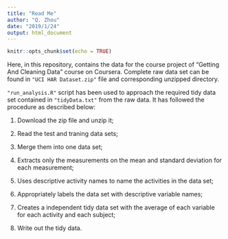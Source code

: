 ```yaml
---
title: "Read Me"
author: "Q. Zhou"
date: "2019/1/24"
output: html_document
---
```


```r
knitr::opts_chunk$set(echo = TRUE)
```

Here, in this repository, contains the data for the course project of "Getting And Cleaning Data" course on Coursera. Complete raw data set can be found in `"UCI HAR Dataset.zip"` file and corresponding unzipped directory.

`"run_analysis.R"` script has been used to approach the required tidy data set contained in `"tidyData.txt"` from the raw data. It has followed the procedure as described below:

1. Download the zip file and unzip it;

2. Read the test and traning data sets;

3. Merge them into one data set;

4. Extracts only the measurements on the mean and standard deviation for each measurement;

5. Uses descriptive activity names to name the activities in the data set;

6. Appropriately labels the data set with descriptive variable names;

7. Creates a independent tidy data set with the average of each variable for each activity and each subject;

8. Write out the tidy data.
